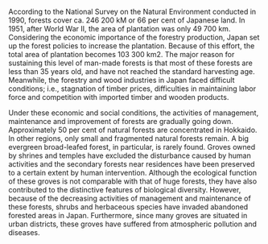 {{copyvio|compare: http://www.oecd.org/science/sci-tech/1881381.pdf}}

According to the National Survey on the Natural Environment conducted in 1990,
forests cover ca. 246 200 kM or 66 per cent of Japanese land. In 1951, after
World War II, the area of plantation was only 49 700 km. Considering the economic
importance of the forestry production, Japan set up the forest policies to increase the
plantation. Because of this effort, the total area of plantation becomes 103 300 km2.
The major reason for sustaining this level of man-made forests is that most of these
forests are less than 35 years old, and have not reached the standard harvesting age.
Meanwhile, the forestry and wood industries in Japan faced difficult conditions; i.e.,
stagnation of timber prices, difficulties in maintaining labor force and competition
with imported timber and wooden products.

Under these economic and social conditions, the activities of management,
maintenance and improvement of forests are gradually going down. Approximately
50 per cent of natural forests are concentrated in Hokkaido. In other regions, only
small and fragmented natural forests remain. A big evergreen broad-leafed forest, in
particular, is rarely found. Groves owned by shrines and temples have excluded the
disturbance caused by human activities and the secondary forests near residences
have been preserved to a certain extent by human intervention. Although the
ecological function of these groves is not comparable with that of huge forests, they
have also contributed to the distinctive features of biological diversity. However,
because of the decreasing activities of management and maintenance of these forests,
shrubs and herbaceous species have invaded abandoned forested areas in Japan.
Furthermore, since many groves are situated in urban districts, these groves have
suffered from atmospheric pollution and diseases.